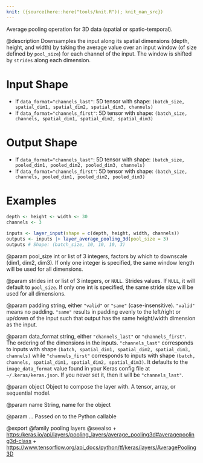 ```yaml
---
knit: ({source(here::here("tools/knit.R")); knit_man_src})
---
```

Average pooling operation for 3D data (spatial or spatio-temporal).

@description
Downsamples the input along its spatial dimensions (depth, height, and
width) by taking the average value over an input window (of size defined by
`pool_size`) for each channel of the input. The window is shifted by
`strides` along each dimension.

# Input Shape
- If `data_format="channels_last"`:
    5D tensor with shape:
    `(batch_size, spatial_dim1, spatial_dim2, spatial_dim3, channels)`
- If `data_format="channels_first"`:
    5D tensor with shape:
    `(batch_size, channels, spatial_dim1, spatial_dim2, spatial_dim3)`

# Output Shape
- If `data_format="channels_last"`:
    5D tensor with shape:
    `(batch_size, pooled_dim1, pooled_dim2, pooled_dim3, channels)`
- If `data_format="channels_first"`:
    5D tensor with shape:
    `(batch_size, channels, pooled_dim1, pooled_dim2, pooled_dim3)`

# Examples
```r
depth <- height <- width <- 30
channels <- 3

inputs <- layer_input(shape = c(depth, height, width, channels))
outputs <- inputs |> layer_average_pooling_3d(pool_size = 3)
outputs # Shape: (batch_size, 10, 10, 10, 3)
```

@param pool_size
int or list of 3 integers, factors by which to downscale
(dim1, dim2, dim3). If only one integer is specified, the same
window length will be used for all dimensions.

@param strides
int or list of 3 integers, or `NULL`. Strides values. If `NULL`,
it will default to `pool_size`. If only one int is specified, the
same stride size will be used for all dimensions.

@param padding
string, either `"valid"` or `"same"` (case-insensitive).
`"valid"` means no padding. `"same"` results in padding evenly to
the left/right or up/down of the input such that output has the same
height/width dimension as the input.

@param data_format
string, either `"channels_last"` or `"channels_first"`.
The ordering of the dimensions in the inputs. `"channels_last"`
corresponds to inputs with shape
`(batch, spatial_dim1, spatial_dim2, spatial_dim3, channels)` while
`"channels_first"` corresponds to inputs with shape
`(batch, channels, spatial_dim1, spatial_dim2, spatial_dim3)`.
It defaults to the `image_data_format` value found in your Keras
config file at `~/.keras/keras.json`. If you never set it, then it
will be `"channels_last"`.

@param object
Object to compose the layer with. A tensor, array, or sequential model.

@param name
String, name for the object

@param ...
Passed on to the Python callable

@export
@family pooling layers
@seealso
+ <https:/keras.io/api/layers/pooling_layers/average_pooling3d#averagepooling3d-class>
+ <https://www.tensorflow.org/api_docs/python/tf/keras/layers/AveragePooling3D>
